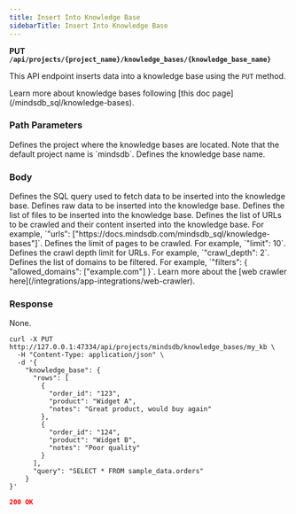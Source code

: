 ```yaml
---
title: Insert Into Knowledge Base
sidebarTitle: Insert Into Knowledge Base
---
```


**PUT `/api/projects/{project_name}/knowledge_bases/{knowledge_base_name}`**

This API endpoint inserts data into a knowledge base using the `PUT` method.

<Tip>
Learn more about knowledge bases following [this doc page](/mindsdb_sql/knowledge-bases).
</Tip>

### Path Parameters

<ParamField body='project_name' type='string' required>
Defines the project where the knowledge bases are located. Note that the default project name is `mindsdb`.
</ParamField>

<ParamField body='knowledge_base_name' type='string' required>
Defines the knowledge base name.
</ParamField>

### Body

<ParamField body='query' type='string' required>
Defines the SQL query used to fetch data to be inserted into the knowledge base.
</ParamField>

<ParamField body='rows' type='string'>
Defines raw data to be inserted into the knowledge base.
</ParamField>

<ParamField body='files' type='string' required>
Defines the list of files to be inserted into the knowledge base.
</ParamField>

<ParamField body='urls' type='string' required>
Defines the list of URLs to be crawled and their content inserted into the knowledge base. For example, `"urls": ["https://docs.mindsdb.com/mindsdb_sql/knowledge-bases"]`.
</ParamField>

<ParamField body='limit' type='string' required>
Defines the limit of pages to be crawled. For example, `"limit": 10`.
</ParamField>

<ParamField body='crawl_depth' type='string' required>
Defines the crawl depth limit for URLs. For example, `"crawl_depth": 2`.
</ParamField>

<ParamField body='filters' type='string' required>
Defines the list of domains to be filtered. For example, `"filters": { "allowed_domains": ["example.com"] }`.
</ParamField>

<Tip>
Learn more about the [web crawler here](/integrations/app-integrations/web-crawler).
</Tip>

### Response

None.

<RequestExample>

```shell Shell
curl -X PUT http://127.0.0.1:47334/api/projects/mindsdb/knowledge_bases/my_kb \
  -H "Content-Type: application/json" \
  -d '{
    "knowledge_base": {
      "rows": [
        {
          "order_id": "123",
          "product": "Widget A",
          "notes": "Great product, would buy again"
        },
        {
          "order_id": "124",
          "product": "Widget B",
          "notes": "Poor quality"
        }
      ],
      "query": "SELECT * FROM sample_data.orders"
    }
}'
```

</RequestExample>

<ResponseExample>

```json Response
200 OK
```

</ResponseExample>
